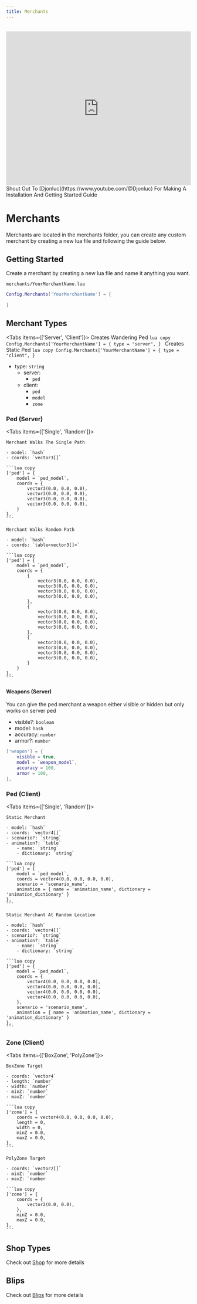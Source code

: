 ```yaml
---
title: Merchants
---
```



<br />

<iframe src="https://www.youtube.com/embed/qoH7gYkmZj0?ecver=1&amp;iv_load_policy=3&amp;rel=0&amp;showinfo=0&amp;yt:stretch=16:9&amp;autohide=1&amp;color=red&amp;width=560&amp;width=560" width="100%" height="420" allowtransparency="true" frameborder="0"></iframe>

<Callout type="info" emoji="📣">
  Shout Out To [Djonluc](https://www.youtube.com/@Djonluc) For Making A Installation And Getting Started Guide
</Callout>

# Merchants

Merchants are located in the merchants folder, you can create any custom merchant by creating a new lua file and following the guide below.

## Getting Started

Create a merchant by creating a new lua file and name it anything you want.

`merchants/YourMerchantName.lua`

```lua
Config.Merchants['YourMerchantName'] = {

}
```

## Merchant Types

<Tabs items={['Server', 'Client']}>
  <Tab>
    Creates Wandering Ped
    ```lua copy
    Config.Merchants['YourMerchantName'] = {
        type = "server",
    }
    ```
  </Tab>
  <Tab>
    Creates Static Ped
    ```lua copy
    Config.Merchants['YourMerchantName'] = {
        type = "client",
    }
    ```
  </Tab>
</Tabs>

- type: `string`
    - server:
        - `ped`
    - client: 
        - `ped`
        - `model`
        - `zone`


### Ped (Server)

<Tabs items={['Single', 'Random']}>
  <Tab>

    Merchant Walks The Single Path
    
    - model: `hash`
    - coords: `vector3[]`

    ```lua copy
    ['ped'] = {
        model = `ped_model`,
        coords = {
            vector3(0.0, 0.0, 0.0),
            vector3(0.0, 0.0, 0.0),
            vector3(0.0, 0.0, 0.0),
            vector3(0.0, 0.0, 0.0),
        }
    },
    ```
  </Tab>
  <Tab>

    Merchant Walks Random Path 

    - model: `hash`
    - coords: `table<vector3[]>`

    ```lua copy
    ['ped'] = {
        model = `ped_model`,
        coords = {
            {
                vector3(0.0, 0.0, 0.0),
                vector3(0.0, 0.0, 0.0),
                vector3(0.0, 0.0, 0.0),
                vector3(0.0, 0.0, 0.0),
            },
            {
                vector3(0.0, 0.0, 0.0),
                vector3(0.0, 0.0, 0.0),
                vector3(0.0, 0.0, 0.0),
                vector3(0.0, 0.0, 0.0),
            },
            {
                vector3(0.0, 0.0, 0.0),
                vector3(0.0, 0.0, 0.0),
                vector3(0.0, 0.0, 0.0),
                vector3(0.0, 0.0, 0.0),
            } 
        }
    },
    ```
  </Tab>
</Tabs>

#### Weapons (Server)

You can give the ped merchant a weapon either visible or hidden but only works on server ped

- visible?: `boolean`
- model: `hash`
- accuracy: `number`
- armor?: `number`

```lua
['weapon'] = {
    visible = true,
    model = `weapon_model`,
    accuracy = 100,
    armor = 100,
},
```

### Ped (Client)

<Tabs items={['Single', 'Random']}>
  <Tab>

    Static Merchant
    
    - model: `hash`
    - coords: `vector4[]`
    - scenario?: `string`
    - animation?: `table`
        - name: `string`
        - dictionary: `string`

    ```lua copy
    ['ped'] = {
        model = `ped_model`,
        coords = vector4(0.0, 0.0, 0.0, 0.0),
        scenario = 'scenario_name',
        animation = { name = 'animation_name', dictionary = 'animation_dictionary' } 
    },
    ```
  </Tab>
  <Tab>

    Static Merchant At Random Location 

    - model: `hash`
    - coords: `vector4[]`
    - scenario?: `string`
    - animation?: `table`
        - name: `string`
        - dictionary: `string`

    ```lua copy
    ['ped'] = {
        model = `ped_model`,
        coords = {
            vector4(0.0, 0.0, 0.0, 0.0),
            vector4(0.0, 0.0, 0.0, 0.0),
            vector4(0.0, 0.0, 0.0, 0.0),
            vector4(0.0, 0.0, 0.0, 0.0),
        },
        scenario = 'scenario_name',
        animation = { name = 'animation_name', dictionary = 'animation_dictionary' } 
    },
    ```
  </Tab>
</Tabs>

### Zone (Client)

<Tabs items={['BoxZone', 'PolyZone']}>
  <Tab>

    BoxZone Target
    
    - coords: `vector4`
    - length: `number`
    - width: `number`
    - minZ: `number`
    - maxZ: `number`

    ```lua copy
    ['zone'] = {
        coords = vector4(0.0, 0.0, 0.0, 0.0),
        length = 0,
        width = 0,
        minZ = 0.0,
        maxZ = 0.0,
    },
    ```
  </Tab>
  <Tab>

    PolyZone Target

    - coords: `vector2[]`
    - minZ: `number`
    - maxZ: `number

    ```lua copy
    ['zone'] = {
        coords = {
            vector2(0.0, 0.0),
        },
        minZ = 0.0,
        maxZ = 0.0,
    },
    ```
  </Tab>
</Tabs>

## Shop Types

Check out [Shop](/sd-merchants/merchants/shop) for more details

## Blips

Check out [Blips](/sd-merchants/merchants/blips) for more details